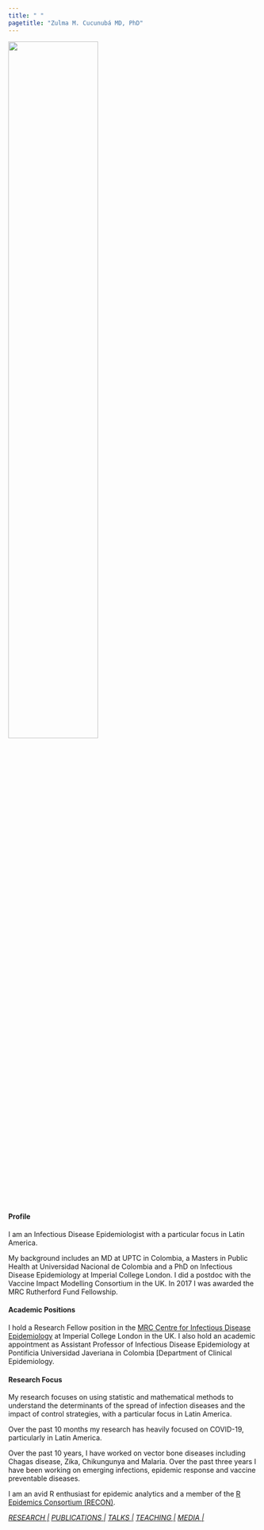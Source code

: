 ```yaml
---
title: " "
pagetitle: "Zulma M. Cucunubá MD, PhD"
---
```


<link rel="stylesheet" href="styles.css" type="text/css">
<link rel="stylesheet" href="academicicons/css/academicons.min.css"/>

<img src="images/ZCucunuba.jpeg" style="width:60%; border:0px solid">


#### Profile 

I am an Infectious Disease Epidemiologist with a particular focus in Latin America.

My background includes an MD at UPTC in Colombia, a Masters in Public Health at Universidad Nacional de Colombia and a PhD on Infectious Disease Epidemiology at Imperial College London. I did a postdoc with the Vaccine Impact Modelling Consortium in the UK. In 2017 I was awarded the MRC Rutherford Fund Fellowship.

#### Academic Positions 

I hold a Research Fellow position in the [MRC Centre for Infectious Disease Epidemiology](https://www.imperial.ac.uk/people/zulma.cucunuba)  at Imperial College London in the UK. I also hold an academic appointment as Assistant Professor of Infectious Disease Epidemiology at Pontificia Universidad Javeriana in Colombia  [Department of Clinical Epidemiology.

#### Research Focus

My research focuses on using statistic and mathematical methods to understand the determinants of the spread of infection diseases and the impact of control strategies, with a particular focus in Latin America. 

Over the past 10 months my research has heavily focused on COVID-19, particularly in Latin America.

Over the past 10 years, I have worked on vector bone diseases including Chagas disease, Zika, Chikungunya and Malaria. Over the past three years I have been working on emerging infections, epidemic response and vaccine preventable diseases.

I am an avid R enthusiast for epidemic analytics and a member of the [R Epidemics Consortium (RECON)](https://www.repidemicsconsortium.org/people/). 


[*RESEARCH    |*](http://zulmamcucunuba.org/research.html) [*PUBLICATIONS    |*](http://zulmamcucunuba.org/publications.html) [*TALKS    |*](http://zulmamcucunuba.org/talks.html) 
[*TEACHING    |*](http://zulmamcucunuba.org/teaching.html) 
[*MEDIA    |*](http://zulmamcucunuba.org/outreach.html) 


